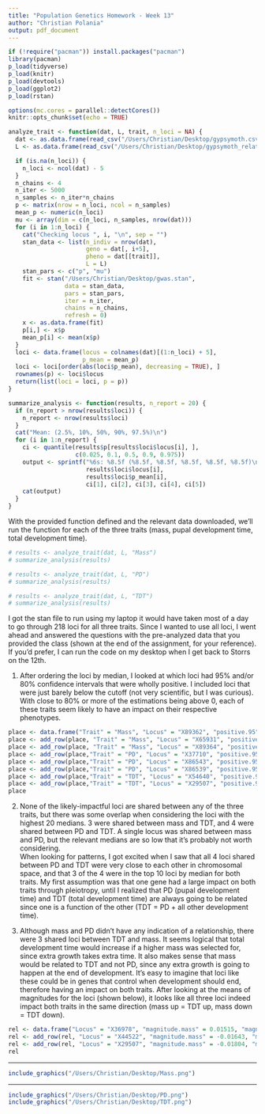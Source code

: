 ```yaml
---
title: "Population Genetics Homework - Week 13"
author: "Christian Polania"
output: pdf_document
---
```


```r
if (!require("pacman")) install.packages("pacman")
library(pacman)
p_load(tidyverse)
p_load(knitr)
p_load(devtools)
p_load(ggplot2)
p_load(rstan)

options(mc.cores = parallel::detectCores())
knitr::opts_chunk$set(echo = TRUE)
```

```r
analyze_trait <- function(dat, L, trait, n_loci = NA) {
  dat <- as.data.frame(read_csv("/Users/Christian/Desktop/gypsymoth.csv", show_col_types = FALSE))
  L <- as.data.frame(read_csv("/Users/Christian/Desktop/gypsymoth_relatedness.csv", show_col_types = FALSE))

  if (is.na(n_loci)) {
    n_loci <- ncol(dat) - 5
  }
  n_chains <- 4
  n_iter <- 5000
  n_samples <- n_iter*n_chains
  p <- matrix(nrow = n_loci, ncol = n_samples)
  mean_p <- numeric(n_loci)
  mu <- array(dim = c(n_loci, n_samples, nrow(dat)))
  for (i in 1:n_loci) {
    cat("Checking locus ", i, "\n", sep = "")
    stan_data <- list(n_indiv = nrow(dat),
                      geno = dat[, i+5],
                      pheno = dat[[trait]],
                      L = L)
    stan_pars <- c("p", "mu")
    fit <- stan("/Users/Christian/Desktop/gwas.stan",
                data = stan_data,
                pars = stan_pars,
                iter = n_iter,
                chains = n_chains,
                refresh = 0)
    x <- as.data.frame(fit)
    p[i,] <- x$p
    mean_p[i] <- mean(x$p)
  }
  loci <- data.frame(locus = colnames(dat)[(1:n_loci) + 5],
                     p_mean = mean_p)
  loci <- loci[order(abs(loci$p_mean), decreasing = TRUE), ]
  rownames(p) <- loci$locus
  return(list(loci = loci, p = p))
}

summarize_analysis <- function(results, n_report = 20) {
  if (n_report > nrow(results$loci)) {
    n_report <- nrow(results$loci)
  }
  cat("Mean: (2.5%, 10%, 50%, 90%, 97.5%)\n")
  for (i in 1:n_report) {
    ci <- quantile(results$p[results$loci$locus[i], ],
                   c(0.025, 0.1, 0.5, 0.9, 0.975))
    output <- sprintf("%6s: %8.5f (%8.5f, %8.5f, %8.5f, %8.5f, %8.5f)\n",
                      results$loci$locus[i],
                      results$loci$p_mean[i],
                      ci[1], ci[2], ci[3], ci[4], ci[5])
    cat(output)
  }
}
```

With the provided function defined and the relevant data downloaded, we'll run the function for each of the three traits (mass, pupal development time, total development time).

```r
# results <- analyze_trait(dat, L, "Mass")
# summarize_analysis(results)
```

```r
# results <- analyze_trait(dat, L, "PD")
# summarize_analysis(results)
```

```r
# results <- analyze_trait(dat, L, "TDT")
# summarize_analysis(results)
```

I got the stan file to run using my laptop it would have taken most of a day to go through 218 loci for all three traits. Since I wanted to use all loci, I went ahead and answered the questions with the pre-analyzed data that you provided the class (shown at the end of the assignment, for your reference). If you'd prefer, I can run the code on my desktop when I get back to Storrs on the 12th.  
  
  
1. After ordering the loci by median, I looked at which loci had 95% and/or 80% confidence intervals that were wholly positive. I included loci that were just barely below the cutoff (not very scientific, but I was curious). With close to 80% or more of the estimations being above 0, each of these traits seem likely to have an impact on their respective phenotypes.
  
```r
place <- data.frame("Trait" = "Mass", "Locus" = "X89362", "positive.95" = "no", "positive.80" = "yes")
place <- add_row(place, "Trait" = "Mass", "Locus" = "X65931", "positive.95" = "no", "positive.80" = "no")
place <- add_row(place, "Trait" = "Mass", "Locus" = "X89364", "positive.95" = "no", "positive.80" = "no")
place <- add_row(place,"Trait" = "PD", "Locus" = "X37710", "positive.95" = "yes", "positive.80" = "yes")
place <- add_row(place,"Trait" = "PD", "Locus" = "X86543", "positive.95" = "no", "positive.80" = "yes")
place <- add_row(place,"Trait" = "PD", "Locus" = "X86539", "positive.95" = "no", "positive.80" = "no")
place <- add_row(place,"Trait" = "TDT", "Locus" = "X54640", "positive.95" = "yes", "positive.80" = "yes")
place <- add_row(place,"Trait" = "TDT", "Locus" = "X29507", "positive.95" = "no", "positive.80" = "no")
place
```
  
2. None of the likely-impactful loci are shared between any of the three traits, but there was some overlap when considering the loci with the highest 20 medians. 3 were shared between mass and TDT, and 4 were shared between PD and TDT. A single locus was shared between mass and PD, but the relevant medians are so low that it's probably not worth considering.  
  When looking for patterns, I got excited when I saw that all 4 loci shared between PD and TDT were very close to each other in chromosomal space, and that 3 of the 4 were in the top 10 loci by median for both traits. My first assumption was that one gene had a large impact on both traits through pleiotropy, until I realized that PD (pupal development time) and TDT (total development time) are always going to be related since one is a function of the other (TDT = PD + all other development time).
    
3. Although mass and PD didn't have any indication of a relationship, there were 3 shared loci between TDT and mass. It seems logical that total development time would increase if a higher mass was selected for, since extra growth takes extra time. It also makes sense that mass would be related to TDT and not PD, since any extra growth is going to happen at the end of development. It's easy to imagine that loci like these could be in genes that control when development should end, therefore having an impact on both traits.  After looking at the means of magnitudes for the loci (shown below), it looks like all three loci indeed impact both traits in the same direction (mass up = TDT up, mass down = TDT down).
```r
rel <- data.frame("Locus" = "X36978", "magnitude.mass" = 0.01515, "magnitude.TDT" = 1.46034, "median.mass" = 0.0053, median.TDT = -0.86659)
rel <- add_row(rel, "Locus" = "X44522", "magnitude.mass" = -0.01643, "magnitude.TDT" = -1.30139, "median.mass" = -0.00878, median.TDT = 0.49298)
rel <- add_row(rel, "Locus" = "X29507", "magnitude.mass" = -0.01804, "magnitude.TDT" = -1.13854, "median.mass" = -0.00922, median.TDT = 0.85798)
rel
```
  
---
  
```r
include_graphics("/Users/Christian/Desktop/Mass.png")
```
---
```r
include_graphics("/Users/Christian/Desktop/PD.png")
include_graphics("/Users/Christian/Desktop/TDT.png")
```  
  